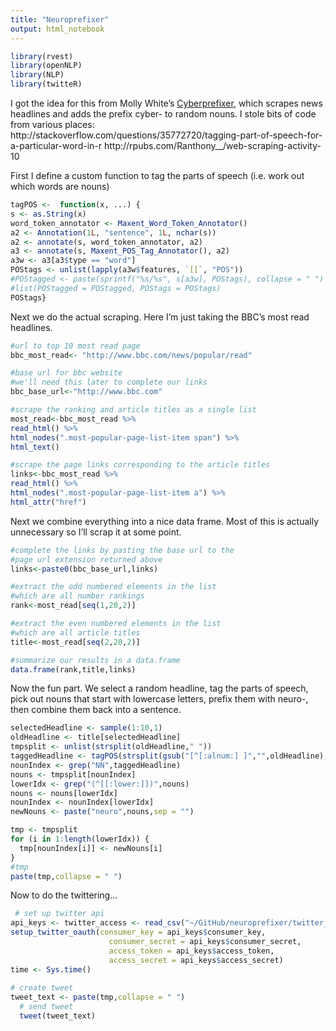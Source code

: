 ```yaml
---
title: "Neuroprefixer"
output: html_notebook
---
```


```r
library(rvest)
library(openNLP)
library(NLP)
library(twitteR)
```

I got the idea for this from Molly White's [Cyberprefixer](https://twitter.com/cyberprefixer), which scrapes news headlines and adds the prefix cyber- to random nouns. I stole bits of code from various places: 
http://stackoverflow.com/questions/35772720/tagging-part-of-speech-for-a-particular-word-in-r
http://rpubs.com/Ranthony__/web-scraping-activity-10

First I define a custom function to tag the parts of speech (i.e. work out which words are nouns)

```r
tagPOS <-  function(x, ...) {
s <- as.String(x)
word_token_annotator <- Maxent_Word_Token_Annotator()
a2 <- Annotation(1L, "sentence", 1L, nchar(s))
a2 <- annotate(s, word_token_annotator, a2)
a3 <- annotate(s, Maxent_POS_Tag_Annotator(), a2)
a3w <- a3[a3$type == "word"]
POStags <- unlist(lapply(a3w$features, `[[`, "POS"))
#POStagged <- paste(sprintf("%s/%s", s[a3w], POStags), collapse = " ")
#list(POStagged = POStagged, POStags = POStags)
POStags}
```

Next we do the actual scraping. Here I'm just taking the BBC's most read headlines.

```r
#url to top 10 most read page 
bbc_most_read<- "http://www.bbc.com/news/popular/read"

#base url for bbc website
#we'll need this later to complete our links
bbc_base_url<-"http://www.bbc.com"

#scrape the ranking and article titles as a single list
most_read<-bbc_most_read %>% 
read_html() %>% 
html_nodes(".most-popular-page-list-item span") %>% 
html_text()

#scrape the page links corresponding to the article titles
links<-bbc_most_read %>% 
read_html() %>% 
html_nodes(".most-popular-page-list-item a") %>% 
html_attr("href")
```

Next we combine everything into a nice data frame. Most of this is actually unnecessary so I'll scrap it at some point.

```r
#complete the links by pasting the base url to the 
#page url extension returned above
links<-paste0(bbc_base_url,links)

#extract the odd numbered elements in the list 
#which are all number rankings
rank<-most_read[seq(1,20,2)]

#extract the even numbered elements in the list
#which are all article titles 
title<-most_read[seq(2,20,2)]

#summarize our results in a data.frame
data.frame(rank,title,links)
```

Now the fun part. We select a random headline, tag the parts of speech, pick out nouns that start with lowercase letters, prefix them with neuro-, then combine them back into a sentence.

```r
selectedHeadline <- sample(1:10,1)
oldHeadline <- title[selectedHeadline]
tmpsplit <- unlist(strsplit(oldHeadline," "))
taggedHeadline <- tagPOS(strsplit(gsub("[^[:alnum:] ]","",oldHeadline)," ")[[1]])
nounIndex <- grep("NN",taggedHeadline)
nouns <- tmpsplit[nounIndex]
lowerIdx <- grep("(^[[:lower:]])",nouns)
nouns <- nouns[lowerIdx]
nounIndex <- nounIndex[lowerIdx]
newNouns <- paste("neuro",nouns,sep = "")

tmp <- tmpsplit
for (i in 1:length(lowerIdx)) {
  tmp[nounIndex[i]] <- newNouns[i]
}
#tmp
paste(tmp,collapse = " ")
```

Now to do the twittering...
```r
 # set up twitter api
api_keys <- twitter_access <- read_csv("~/GitHub/neuroprefixer/twitter_access.csv")
setup_twitter_oauth(consumer_key = api_keys$consumer_key,
                      consumer_secret = api_keys$consumer_secret,
                      access_token = api_keys$access_token,
                      access_secret = api_keys$access_secret)
time <- Sys.time()
  
# create tweet
tweet_text <- paste(tmp,collapse = " ")
  # send tweet
  tweet(tweet_text)
```
